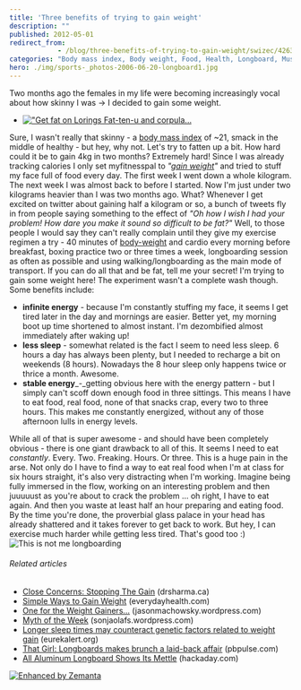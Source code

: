 ```yaml
---
title: 'Three benefits of trying to gain weight'
description: ""
published: 2012-05-01
redirect_from: 
            - /blog/three-benefits-of-trying-to-gain-weight/swizec/4263
categories: "Body mass index, Body weight, Food, Health, Longboard, Muscle, Uncategorized, Weight gain, Weight loss"
hero: ./img/sports-_photos-2006-06-20-longboard1.jpg
---
```

Two months ago the females in my life were becoming increasingly vocal about how skinny I was -&gt; I decided to gain some weight.

- [![&quot;Get fat on Lorings Fat-ten-u and corpula...](http://upload.wikimedia.org/wikipedia/commons/thumb/9/97/Get_fat3.jpg/300px-Get_fat3.jpg "&quot;Get fat on Lorings Fat-ten-u and corpula...")](http://commons.wikipedia.org/wiki/File:Get_fat3.jpg)

Sure, I wasn&#x27;t really that skinny - a [body mass index](http://en.wikipedia.org/wiki/Body_mass_index "Body mass index") of ~21, smack in the middle of healthy - but hey, why not. Let&#x27;s try to fatten up a bit. How hard could it be to gain 4kg in two months? Extremely hard! Since I was already tracking calories I only set myfitnesspal to _&quot;[gain weight](http://en.wikipedia.org/wiki/Weight_gain "Weight gain")&quot;_ and tried to stuff my face full of food every day. The first week I went down a whole kilogram. The next week I was almost back to before I started. Now I&#x27;m just under two kilograms heavier than I was two months ago. What? Whenever I get excited on twitter about gaining half a kilogram or so, a bunch of tweets fly in from people saying something to the effect of _&quot;Oh how I wish I had your problem! How dare you make it sound so difficult to be fat?&quot;_ Well, to those people I would say they can&#x27;t really complain until they give my exercise regimen a try - 40 minutes of [body-weight](http://en.wikipedia.org/wiki/Body_weight "Body weight") and cardio every morning before breakfast, boxing practice two or three times a week, longboarding session as often as possible and using walking/longboarding as the main mode of transport. If you can do all that and be fat, tell me your secret! I&#x27;m trying to gain some weight here! The experiment wasn&#x27;t a complete wash though. Some benefits include:

- **infinite energy** - because I&#x27;m constantly stuffing my face, it seems I get tired later in the day and mornings are easier. Better yet, my morning boot up time shortened to almost instant. I&#x27;m dezombified almost immediately after waking up!
- **less sleep** - somewhat related is the fact I seem to need less sleep. 6 hours a day has always been plenty, but I needed to recharge a bit on weekends (8 hours). Nowadays the 8 hour sleep only happens twice or thrice a month. Awesome.
- **stable energy**_-_getting obvious here with the energy pattern - but I simply can&#x27;t scoff down enough food in three sittings. This means I have to eat food, real food, none of that snacks crap, every two to three hours. This makes me constantly energized, without any of those afternoon lulls in energy levels.

While all of that is super awesome - and should have been completely obvious - there is one giant drawback to all of this. It seems I need to eat _constantly_. Every. Two. Freaking. Hours. Or three. This is a huge pain in the arse. Not only do I have to find a way to eat real food when I&#x27;m at class for six hours straight, it&#x27;s also very distracting when I&#x27;m working. Imagine being fully immersed in the flow, working on an interesting problem and then juuuuust as you&#x27;re about to crack the problem ... oh right, I have to eat again. And then you waste at least half an hour preparing and eating food. By the time you&#x27;re done, the proverbial glass palace in your head has already shattered and it takes forever to get back to work. But hey, I can exercise much harder while getting less tired. That&#x27;s good too :) ![This is not me longboarding](./img/sports-_photos-2006-06-20-longboard1.jpg "This is not me longboarding")

###### Related articles

- [Close Concerns: Stopping The Gain](http://www.drsharma.ca/obesity-close-concerns-stopping-the-gain.html) (drsharma.ca)
- [Simple Ways to Gain Weight](http://www.everydayhealth.com/weight/simple-ways-to-gain-weight.aspx) (everydayhealth.com)
- [One for the Weight Gainers...](http://jasonmachowsky.wordpress.com/2012/05/01/one-for-the-weight-gainers/) (jasonmachowsky.wordpress.com)
- [Myth of the Week](http://sonjaolafs.wordpress.com/2012/04/30/myth-of-the-week/) (sonjaolafs.wordpress.com)
- [Longer sleep times may counteract genetic factors related to weight gain](http://www.eurekalert.org/pub_releases/2012-05/aaos-lst042612.php) (eurekalert.org)
- [That Girl: Longboards makes brunch a laid-back affair](http://www.pbpulse.com/dining/brunch/2012/03/30/that-girl-longboards-makes-brunch-a-laid-back-affair/) (pbpulse.com)
- [All Aluminum Longboard Shows Its Mettle](http://hackaday.com/2012/04/17/all-aluminum-longboard-shows-its-mettle/) (hackaday.com)

[![Enhanced by Zemanta](http://img.zemanta.com/zemified_e.png?x-id=9a2bde12-8a81-4686-96ee-0fa3f80c7b35)](http://www.zemanta.com/ "Enhanced by Zemanta")